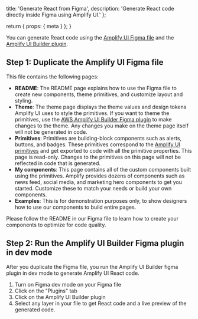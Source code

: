   title: 'Generate React from Figma',
  description: 'Generate React code directly inside Figma using Amplify UI.'
};

  return {
    props: {
      meta
    }
  };
}

You can generate React code using the [Amplify UI Figma file](https://www.figma.com/community/file/1047600760128127424) and the [Amplify UI Builder plugin](https://www.figma.com/community/plugin/1040722185526429545).

## Step 1: Duplicate the Amplify UI Figma file

 

This file contains the following pages:

- **README**: The README page explains how to use the Figma file to create new components, theme primitives, and customize layout and styling.
- **Theme**: The theme page displays the theme values and design tokens Amplify UI uses to style the primitives. If you want to theme the primitives, use the [AWS Amplify UI Builder Figma plugin](https://www.figma.com/community/plugin/1040722185526429545) to make changes to the theme. Any changes you make on the theme page itself will not be generated in code.
- **Primitives**: Primitives are building-block components such as alerts, buttons, and badges. These primitives correspond to the [Amplify UI primitives](https://ui.docs.amplify.aws/react/components) and get exported to code with all the primitive properties. This page is read-only. Changes to the primitives on this page will not be reflected in code that is generated.
- **My components**: This page contains all of the custom components built using the primitives. Amplify provides dozens of components such as news feed, social media, and marketing hero components to get you started. Customize these to match your needs or build your own components.
- **Examples**: This is for demonstration purposes only, to show designers how to use our components to build entire pages.

Please follow the README in our Figma file to learn how to create your components to optimize for code quality.

## Step 2: Run the Amplify UI Builder Figma plugin in dev mode

After you duplicate the Figma file, you run the Amplify UI Builder figma plugin in dev mode to generate Amplify UI React code.

1. Turn on Figma dev mode on your Figma file
2. Click on the "Plugins" tab
3. Click on the Amplify UI Builder plugin
4. Select any layer in your file to get React code and a live preview of the generated code.
